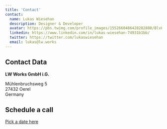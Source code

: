 ```yaml
---
title: 'Contact'
contact:
  name: Lukas Wiesehan
  description: Designer & Developer
  avatar: https://pbs.twimg.com/profile_images/1552660486428282880/BlvLtgJe_400x400.jpg
  linkedin: https://www.linkedin.com/in/lukas-wiesehan-74931b1bb/
  twitter: https://twitter.com/lukaswiesehan
  email: lukas@lw.works
---
```


## Contact Data

**LW Works GmbH i.G.**

Mühlenbruchsweg 5  
27432 Oerel  
Germany

## Schedule a call

[Pick a date here](https://cron.com/lukaswiesehan/ss3nj4esr)
